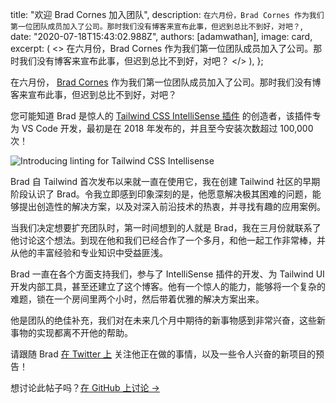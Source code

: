
  title: "欢迎 Brad Cornes 加入团队",
  description: `在六月份，Brad Cornes 作为我们第一位团队成员加入了公司。那时我们没有博客来宣布此事，但迟到总比不到好，对吧？`,
  date: "2020-07-18T15:43:02.988Z",
  authors: [adamwathan],
  image: card,
  excerpt: (
    <>
      在六月份，<Link href="https://twitter.com/bradlc">Brad Cornes</Link> 作为我们第一位团队成员加入了公司。那时我们没有博客来宣布此事，但迟到总比不到好，对吧？
    </>
  ),
};

在六月份， [Brad Cornes](https://twitter.com/bradlc) 作为我们第一位团队成员加入了公司。那时我们没有博客来宣布此事，但迟到总比不到好，对吧？

您可能知道 Brad 是惊人的 [Tailwind CSS IntelliSense 插件](https://marketplace.visualstudio.com/items?itemName=bradlc.vscode-tailwindcss) 的创造者，该插件专为 VS Code 开发，最初是在 2018 年发布的，并且至今安装次数超过 100,000 次！

<Image alt="Introducing linting for Tailwind CSS Intellisense" src={image} />

Brad 自 Tailwind 首次发布以来就一直在使用它，我在创建 Tailwind 社区的早期阶段认识了 Brad。令我立即感到印象深刻的是，他愿意解决极其困难的问题，能够提出创造性的解决方案，以及对深入前沿技术的热衷，并寻找有趣的应用案例。

当我们决定想要扩充团队时，第一时间想到的人就是 Brad，我在三月份就联系了他讨论这个想法。到现在他和我们已经合作了一个多月，和他一起工作非常棒，并从他的丰富经验和专业知识中受益匪浅。

Brad 一直在各个方面支持我们，参与了 IntelliSense 插件的开发、为 Tailwind UI 开发内部工具，甚至还建立了这个博客。他有一个惊人的能力，能够将一个复杂的难题，锁在一个房间里两个小时，然后带着优雅的解决方案出来。

他是团队的绝佳补充，我们对在未来几个月中期待的新事物感到非常兴奋，这些新事物的实现都离不开他的帮助。

请跟随 Brad [在 Twitter 上](https://twitter.com/bradlc) 关注他正在做的事情，以及一些令人兴奋的新项目的预告！

想讨论此帖子吗？<a href="https://github.com/tailwindcss/tailwindcss/discussions/2040">在 GitHub 上讨论 →</a>